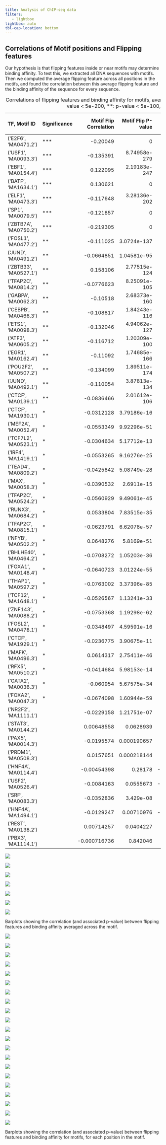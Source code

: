 ```yaml
---
title: Analysis of ChIP-seq data
filters:
   - lightbox
lightbox: auto
tbl-cap-location: bottom
---
```


<style>
  code {
    white-space : pre-wrap !important;
    word-break: break-word;
  }
</style>

## Correlations of Motif positions and Flipping features

Our hypothesis is that flipping features inside or near motifs may determine binding affinity. To test this, we extracted all DNA sequences with motifs. Then we computed the average flipping feature across all positions in the motifs, and found the correlation between this average flipping feature and the binding affinity of the sequence for every sequence.

|   TF, Motif ID          | Significance   |   Motif Flip Correlation |   Motif Flip P-value |   Motif Coord Correlation |   Motif Coord P-value |   Motif Coord Squared Correlation |   Motif Coord Squared P-value |
|:------------------------|:---------------|-------------------------:|---------------------:|--------------------------:|----------------------:|----------------------------------:|------------------------------:|
| ('E2F6', 'MA0471.2')    | ***            |             -0.20049     |         0            |               -0.191      |          0            |                       -0.203085   |                  0            |
| ('USF1', 'MA0093.3')    | ***            |             -0.135391    |         8.74958e-279 |               -0.135686   |          5.28714e-280 |                       -0.135915   |                  5.9926e-281  |
| ('EBF1', 'MA0154.4')    | ***            |              0.122095    |         2.19183e-247 |                0.11076    |          1.09086e-203 |                        0.122603   |                  1.92057e-249 |
| ('BATF', 'MA1634.1')    | ***            |              0.130621    |         0            |                0.130162   |          0            |                        0.125088   |                  4.4871e-320  |
| ('ELF1', 'MA0473.3')    | ***            |             -0.117648    |         3.28136e-202 |               -0.11491    |          6.07627e-193 |                       -0.12053    |                  3.30146e-212 |
| ('SP1', 'MA0079.5')     | ***            |             -0.121857    |         0            |               -0.122212   |          0            |                       -0.123913   |                  0            |
| ('ZBTB7A', 'MA0750.2')  | ***            |             -0.219305    |         0            |               -0.222262   |          0            |                       -0.221064   |                  0            |
| ('FOSL1', 'MA0477.2')   | **             |             -0.111025    |         3.0724e-137  |               -0.113367   |          4.83459e-143 |                       -0.117646   |                  5.79912e-154 |
| ('JUND', 'MA0491.2')    | **             |             -0.0664851   |         1.04581e-95  |               -0.0685149  |          1.55765e-101 |                       -0.0685522  |                  1.21275e-101 |
| ('ZBTB33', 'MA0527.1')  | **             |              0.158106    |         2.77515e-124 |                0.164416   |          2.23709e-134 |                        0.154225   |                  2.7953e-118  |
| ('TFAP2C', 'MA0814.2')  | **             |             -0.0776623   |         8.25091e-105 |               -0.0744448  |          1.93678e-96  |                       -0.0775775  |                  1.38586e-104 |
| ('GABPA', 'MA0062.3')   | **             |             -0.10518     |         2.68373e-160 |               -0.1034     |          5.84039e-155 |                       -0.106228   |                  1.73786e-163 |
| ('CEBPB', 'MA0466.3')   | **             |             -0.108817    |         1.84243e-116 |               -0.105674   |          6.61376e-110 |                       -0.11302    |                  1.55625e-125 |
| ('ETS1', 'MA0098.3')    | **             |             -0.132046    |         4.94062e-127 |               -0.133406   |          1.20911e-129 |                       -0.13396    |                  1.02178e-130 |
| ('ATF3', 'MA0605.2')    | **             |             -0.116712    |         1.20309e-100 |               -0.116385   |          4.33041e-100 |                       -0.115879   |                  3.12074e-99  |
| ('EGR1', 'MA0162.4')    | **             |             -0.11092     |         1.74685e-166 |               -0.113421   |          4.9371e-174  |                       -0.113493   |                  2.97602e-174 |
| ('POU2F2', 'MA0507.2')  | **             |             -0.134099    |         1.89511e-174 |               -0.12926    |          3.97604e-162 |                       -0.137191   |                  1.4433e-182  |
| ('JUND', 'MA0492.1')    | **             |             -0.110054    |         3.87813e-134 |               -0.109632   |          4.02972e-133 |                       -0.108873   |                  2.66821e-131 |
| ('CTCF', 'MA0139.1')    | **             |             -0.0836466   |         2.01612e-106 |               -0.0795899  |          1.67721e-96  |                       -0.083012   |                  7.74754e-105 |
| ('CTCF', 'MA1930.1')    | *              |             -0.0312128   |         3.79186e-16  |               -0.0280761  |          2.36857e-13  |                       -0.031123   |                  4.60152e-16  |
| ('MEF2A', 'MA0052.4')   | *              |             -0.0553349   |         9.92296e-51  |               -0.0570908  |          6.86043e-54  |                       -0.0557594  |                  1.74451e-51  |
| ('TCF7L2', 'MA0523.1')  | *              |             -0.0304634   |         5.17712e-13  |               -0.0306028  |          4.05744e-13  |                       -0.0310841  |                  1.73511e-13  |
| ('IRF4', 'MA1419.1')    | *              |             -0.0553265   |         9.16276e-25  |               -0.0564461  |          1.03468e-25  |                       -0.0554038  |                  7.89247e-25  |
| ('TEAD4', 'MA0809.2')   | *              |             -0.0425842   |         5.08749e-28  |               -0.0422493  |          1.31822e-27  |                       -0.0443241  |                  3.21121e-30  |
| ('MAX', 'MA0058.3')     | *              |             -0.0390532   |         2.6911e-15   |               -0.0382834  |          9.29636e-15  |                       -0.0428344  |                  4.30371e-18  |
| ('TFAP2C', 'MA0524.2')  | *              |             -0.0560929   |         9.49061e-45  |               -0.0553093  |          1.4853e-43   |                       -0.0536888  |                  3.88442e-41  |
| ('RUNX3', 'MA0684.2')   | *              |              0.0533804   |         7.83515e-35  |                0.0723474  |          1.39526e-62  |                        0.0439245  |                  4.13134e-24  |
| ('TFAP2C', 'MA0815.1')  | *              |             -0.0623791   |         6.62078e-57  |               -0.0625546  |          3.23473e-57  |                       -0.0622617  |                  1.068e-56    |
| ('NFYB', 'MA0502.2')    | *              |              0.0648276   |         5.8169e-51   |                0.0643222  |          3.38882e-50  |                        0.0606966  |                  6.99865e-45  |
| ('BHLHE40', 'MA0464.2') | *              |             -0.0708272   |         1.05203e-36  |               -0.0616101  |          3.63039e-28  |                       -0.0743733  |                  2.64074e-40  |
| ('FOXA1', 'MA0148.4')   | *              |             -0.0640723   |         3.01224e-55  |               -0.0660265  |          1.45369e-58  |                       -0.0664535  |                  2.65768e-59  |
| ('THAP1', 'MA0597.2')   | *              |             -0.0763002   |         3.37396e-85  |               -0.075986   |          1.63983e-84  |                       -0.0765208  |                  1.10762e-85  |
| ('TCF12', 'MA1648.1')   | *              |             -0.0526567   |         1.13241e-33  |               -0.0446482  |          1.14874e-24  |                       -0.0537764  |                  4.76174e-35  |
| ('ZNF143', 'MA0088.2')  | *              |             -0.0753368   |         1.19298e-62  |               -0.0782654  |          1.7465e-67   |                       -0.0757825  |                  2.25375e-63  |
| ('FOSL2', 'MA0478.1')   | *              |             -0.0348497   |         4.59591e-16  |               -0.0377253  |          1.46457e-18  |                       -0.043042   |                  1.09646e-23  |
| ('CTCF', 'MA1929.1')    | *              |             -0.0236775   |         3.90675e-11  |               -0.0211307  |          3.7088e-09   |                       -0.0237916  |                  3.14937e-11  |
| ('MAFK', 'MA0496.3')    | *              |              0.0614317   |         2.75411e-46  |                0.0777782  |          3.47886e-73  |                        0.0650851  |                  9.48735e-52  |
| ('RFX5', 'MA0510.2')    | *              |             -0.0414684   |         5.98153e-14  |               -0.041082   |          1.0186e-13   |                       -0.0425917  |                  1.23803e-14  |
| ('GATA2', 'MA0036.3')   | *              |             -0.060954    |         5.67575e-34  |               -0.0624701  |          1.33564e-35  |                       -0.0684889  |                  1.85265e-42  |
| ('FOXA2', 'MA0047.3')   | *              |             -0.0674098   |         1.60944e-59  |               -0.0682668  |          5.33284e-61  |                       -0.0753565  |                  5.83597e-74  |
| ('NR2F2', 'MA1111.1')   |                |             -0.0229158   |         1.21751e-07  |               -0.0217349  |          5.21737e-07  |                       -0.0258551  |                  2.37705e-09  |
| ('STAT3', 'MA0144.2')   |                |              0.00648558  |         0.0628939    |                0.00326835 |          0.348607     |                        0.00547239 |                  0.116561     |
| ('PAX5', 'MA0014.3')    |                |             -0.0195574   |         0.000190657  |               -0.0130089  |          0.0130774    |                       -0.021528   |                  4.00639e-05  |
| ('PRDM1', 'MA0508.3')   |                |              0.0157651   |         0.000218144  |                0.0188498  |          9.84675e-06  |                        0.0168018  |                  8.1423e-05   |
| ('HNF4A', 'MA0114.4')   |                |             -0.00454398  |         0.28178      |               -0.00254437 |          0.546721     |                       -0.00892146 |                  0.0345792    |
| ('USF2', 'MA0526.4')    |                |             -0.0084163   |         0.0555673    |               -0.00778067 |          0.0767562    |                       -0.0109349  |                  0.0128699    |
| ('SRF', 'MA0083.3')     |                |             -0.0352836   |         3.429e-08    |               -0.0340225  |          1.03399e-07  |                       -0.0366117  |                  1.02932e-08  |
| ('HNF4A', 'MA1494.1')   |                |             -0.0129247   |         0.00710976   |               -0.00979757 |          0.0413124    |                       -0.0159635  |                  0.000885489  |
| ('REST', 'MA0138.2')    |                |              0.00714257  |         0.0404227    |                0.0113349  |          0.00114453   |                        0.00637103 |                  0.0675462    |
| ('PBX3', 'MA1114.1')    |                |             -0.000716736 |         0.842046     |                0.00721382 |          0.0448875    |                       -0.00204474 |                  0.569692     |

: Correlations of flipping features and binding affinity for motifs, averaged across the motif occurrences for a given motif (\*\*\*: p-value < 5e-200, \*\*: p-value < 5e-100, \*: p-value < 5e-10). {#tbl-letters}

::: {#fig-Correlation_bar layout-ncol=3}
![](figs/phase4/top_sig_feat/avg_1.png){group="correlation_bar"}

![](figs/phase4/top_sig_feat/avg_2.png){group="correlation_bar"}

![](figs/phase4/top_sig_feat/avg_3.png){group="correlation_bar"}

![](figs/phase4/top_sig_feat/avg_4.png){group="correlation_bar"}

![](figs/phase4/top_sig_feat/avg_5.png){group="correlation_bar"}

![](figs/phase4/top_sig_feat/avg_6.png){group="correlation_bar"}

![](figs/phase4/top_sig_feat/avg_7.png){group="correlation_bar"}

Barplots showing the correlation (and associated p-value) between flipping features and binding affinity averaged across the motif.
:::

::: {#fig-Correlation_position layout-ncol=3}
![](figs/phase4/top_sig_feat/E2F6_MA0471.2_motif_flip.png){group="correlation_position"}

![](figs/phase4/top_sig_feat/E2F6_MA0471.2_motif_coord.png){group="correlation_position"}

![](figs/phase4/top_sig_feat/E2F6_MA0471.2_motif_coord_squared.png){group="correlation_position"}

![](figs/phase4/top_sig_feat/USF1_MA0093.3_motif_flip.png){group="correlation_position"}

![](figs/phase4/top_sig_feat/USF1_MA0093.3_motif_coord.png){group="correlation_position"}

![](figs/phase4/top_sig_feat/USF1_MA0093.3_motif_coord_squared.png){group="correlation_position"}

![](figs/phase4/top_sig_feat/EBF1_MA0154.4_motif_flip.png){group="correlation_position"}

![](figs/phase4/top_sig_feat/EBF1_MA0154.4_motif_coord.png){group="correlation_position"}

![](figs/phase4/top_sig_feat/EBF1_MA0154.4_motif_coord_squared.png){group="correlation_position"}

![](figs/phase4/top_sig_feat/BATF_MA1634.1_motif_flip.png){group="correlation_position"}

![](figs/phase4/top_sig_feat/BATF_MA1634.1_motif_coord.png){group="correlation_position"}

![](figs/phase4/top_sig_feat/BATF_MA1634.1_motif_coord_squared.png){group="correlation_position"}

![](figs/phase4/top_sig_feat/ELF1_MA0473.3_motif_flip.png){group="correlation_position"}

![](figs/phase4/top_sig_feat/ELF1_MA0473.3_motif_coord.png){group="correlation_position"}

![](figs/phase4/top_sig_feat/ELF1_MA0473.3_motif_coord_squared.png){group="correlation_position"}

![](figs/phase4/top_sig_feat/SP1_MA0079.5_motif_flip.png){group="correlation_position"}

![](figs/phase4/top_sig_feat/SP1_MA0079.5_motif_coord.png){group="correlation_position"}

![](figs/phase4/top_sig_feat/SP1_MA0079.5_motif_coord_squared.png){group="correlation_position"}

![](figs/phase4/top_sig_feat/ZBTB7A_MA0750.2_motif_flip.png){group="correlation_position"}

![](figs/phase4/top_sig_feat/ZBTB7A_MA0750.2_motif_coord.png){group="correlation_position"}

![](figs/phase4/top_sig_feat/ZBTB7A_MA0750.2_motif_coord_squared.png){group="correlation_position"}

Barplots showing the correlation (and associated p-value) between flipping features and binding affinity for motifs, for each position in the motif.
:::